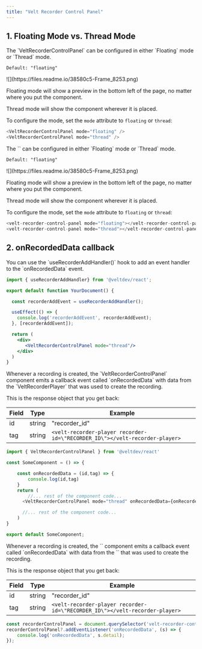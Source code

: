 ```yaml
---
title: "Velt Recorder Control Panel"
---
```





## 1. Floating Mode vs. Thread Mode
<Tabs>
<Tab title="React / Next.js">
The `VeltRecorderControlPanel` can be configured in either `Floating` mode or `Thread` mode. 

`Default: "floating"`


<Frame>
![](https://files.readme.io/38580c5-Frame_8253.png)
</Frame>

Floating mode will show a preview in the bottom left of the page, no matter where you put the component.

Thread mode will show the component wherever it is placed.

To configure the mode, set the `mode` attribute to `floating` or `thread`:

```js
<VeltRecorderControlPanel mode="floating" />
<VeltRecorderControlPanel mode="thread" />
```
</Tab>

<Tab title="HTML / Other Frameworks">
The `<velt-recorder-control-panel>` can be configured in either `Floating` mode or `Thread` mode. 

`Default: "floating"`


<Frame>
![](https://files.readme.io/38580c5-Frame_8253.png)
</Frame>

Floating mode will show a preview in the bottom left of the page, no matter where you put the component.

Thread mode will show the component wherever it is placed.

To configure the mode, set the `mode` attribute to `floating` or `thread`:

```js
<velt-recorder-control-panel mode="floating"></velt-recorder-control-panel>
<velt-recorder-control-panel mode="thread"></velt-recorder-control-panel>
```

</Tab>


</Tabs>





## 2. onRecordedData callback
<Tabs>
<Tab title="React / Next.js with Hooks">
You can use the `useRecorderAddHandler()` hook to add an event handler to the `onRecordedData` event.

```jsx
import { useRecorderAddHandler} from '@veltdev/react';

export default function YourDocument() {

  const recorderAddEvent = useRecorderAddHandler();

  useEffect(() => {
    console.log('recorderAddEvent', recorderAddEvent);
  }, [recorderAddEvent]);

  return (
    <div>
       <VeltRecorderControlPanel mode="thread"/>
    </div>
  )
}
```

</Tab>
<Tab title="React / Next.js">
Whenever a recording is created, the `VeltRecorderControlPanel` component emits a callback event called `onRecordedData` with data from the `VeltRecorderPlayer` that was used to create the recording.

This is the response object that you get back:

| Field    | Type                          | Example                                                                            |
| -------- | ------------------------------| -----------------------------------------------------------------------------------|
| id       | string                        | "recorder_id"                                                                      |
| tag       | string                        | `<velt-recorder-player recorder-id=\"RECORDER_ID\"></velt-recorder-player>` |

```js
import { VeltRecorderControlPanel } from '@veltdev/react'

const SomeComponent = () => {

    const onRecordedData = (id,tag) => {
        console.log(id,tag)
    }
    return (
    	//... rest of the component code...
      <VeltRecorderControlPanel mode="thread" onRecordedData={onRecordedData} />

      //... rest of the component code...
    )
}

export default SomeComponent;

```
</Tab>

<Tab title="HTML / Other Frameworks">
Whenever a recording is created, the `<velt-recorder-control-panel>` component emits a callback event called `onRecordedData` with data from the `<velt-recorder-player>` that was used to create the recording. 

This is the response object that you get back:

| Field    | Type                          | Example                                                                            |
| -------- | ------------------------------| -----------------------------------------------------------------------------------|
| id       | string                        | "recorder_id"                                                                      |
| tag       | string                        | `<velt-recorder-player recorder-id=\"RECORDER_ID\"></velt-recorder-player>` |

```jsx
const recorderControlPanel = document.querySelector('velt-recorder-control-panel');
recorderControlPanel?.addEventListener('onRecordedData', (s) => {
    console.log('onRecordedData', s.detail);
});
```
</Tab>


</Tabs>
